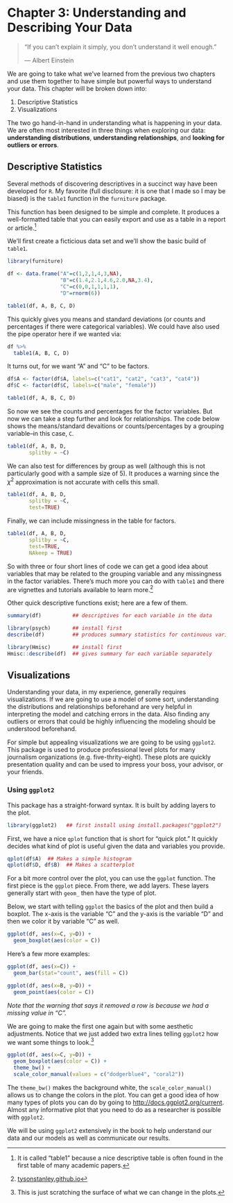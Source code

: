 

# Chapter 3: Understanding and Describing Your Data {-}

> "If you can’t explain it simply, you don’t understand it well enough."
>
> --- Albert Einstein

We are going to take what we've learned from the previous two chapters and use them together to have simple but powerful ways to understand your data. This chapter will be broken down into:

1. Descriptive Statistics
2. Visualizations

The two go hand-in-hand in understanding what is happening in your data. We are often most interested in three things when exploring our data: **understanding distributions**, **understanding relationships**, and **looking for outliers or errors**.

## Descriptive Statistics {-}

Several methods of discovering descriptives in a succinct way have been developed for `R`. My favorite (full disclosure: it is one that I made so I may be biased) is the `table1` function in the `furniture` package.

This function has been designed to be simple and complete. It produces a well-formatted table that you can easily export and use as a table in a report or article.[^tab1]

We'll first create a ficticious data set and we'll show the basic build of `table1`.

```r
library(furniture)

df <- data.frame("A"=c(1,2,1,4,3,NA),
                 "B"=c(1.4,2.1,4.6,2.0,NA,3.4),
                 "C"=c(0,0,1,1,1,1),
                 "D"=rnorm(6))

table1(df, A, B, C, D)
```

This quickly gives you means and standard deviations (or counts and percentages if there were categorical variables). We could have also used the pipe operator here if we wanted via:
```r
df %>%
  table1(A, B, C, D)
```

It turns out, for we want "A" and "C" to be factors.

```r
df$A <- factor(df$A, labels=c("cat1", "cat2", "cat3", "cat4"))
df$C <- factor(df$C, labels=c("male", "female"))

table1(df, A, B, C, D)
```

So now we see the counts and percentages for the factor variables. But now we can take a step further and look for relationships. The code below shows the means/standard devaitions or counts/percentages by a grouping variable--in this case, `C`.

```r
table1(df, A, B, D,
       splitby = ~C)
```

We can also test for differences by group as well (although this is not particularly good with a sample size of 5). It produces a warning since the $\chi^2$ approximation is not accurate with cells this small.

```r
table1(df, A, B, D,
       splitby = ~C,
       test=TRUE)
```


Finally, we can include missingness in the table for factors. 

```r
table1(df, A, B, D,
       splitby = ~C,
       test=TRUE,
       NAkeep = TRUE)
```

So with three or four short lines of code we can get a good idea about variables that may be related to the grouping variable and any missingness in the factor variables. There's much more you can do with `table1` and there are vignettes and tutorials available to learn more.[^tutorials]

Other quick descriptive functions exist; here are a few of them.

```r
summary(df)          ## descriptives for each variable in the data

library(psych)       ## install first
describe(df)         ## produces summary statistics for continuous variables

library(Hmisc)       ## install first
Hmisc::describe(df)  ## gives summary for each variable separately
```


## Visualizations {-}

Understanding your data, in my experience, generally requires visualizations. If we are going to use a model of some sort, understanding the distributions and relationships beforehand are very helpful in interpreting the model and catching errors in the data. Also finding any outliers or errors that could be highly influencing the modeling should be understood beforehand.

For simple but appealing visualizations we are going to be using `ggplot2`. This package is used to produce professional level plots for many journalism organizations (e.g. five-thrity-eight). These plots are quickly presentation quality and can be used to impress your boss, your advisor, or your friends.

### Using `ggplot2` {-}

This package has a straight-forward syntax. It is built by adding layers to the plot. 

```r
library(ggplot2)   ## first install using install.packages("ggplot2")
```

First, we have a nice `qplot` function that is short for "quick plot." It quickly decides what kind of plot is useful given the data and variables you provide.


```r
qplot(df$A)  ## Makes a simple histogram
qplot(df$D, df$B)  ## Makes a scatterplot
```


For a bit more control over the plot, you can use the `ggplot` function. The first piece is the `ggplot` piece. From there, we add layers. These layers generally start with `geom_` then have the type of plot. 

Below, we start with telling `ggplot` the basics of the plot and then build a boxplot. The x-axis is the variable "C" and the y-axis is the variable "D" and then we color it by variable "C" as well.

```r
ggplot(df, aes(x=C, y=D)) +
  geom_boxplot(aes(color = C))
```

Here's a few more examples:
```r
ggplot(df, aes(x=C)) +
  geom_bar(stat="count", aes(fill = C))
```

```r
ggplot(df, aes(x=B, y=D)) +
  geom_point(aes(color = C))
```

*Note that the warning that says it removed a row is because we had a missing value in "C".*

We are going to make the first one again but with some aesthetic adjustments. Notice that we just added two extra lines telling `ggplot2` how we want some things to look.[^look] 

```r
ggplot(df, aes(x=C, y=D)) +
  geom_boxplot(aes(color = C)) +
  theme_bw() +
  scale_color_manual(values = c("dodgerblue4", "coral2"))
```

The `theme_bw()` makes the background white, the `scale_color_manual()` allows us to change the colors in the plot. You can get a good idea of how many types of plots you can do by going to [http://docs.ggplot2.org/current][ggplot2]. Almost any informative plot that you need to do as a researcher is possible with `ggplot2`.

We will be using `ggplot2` extensively in the book to help understand our data and our models as well as communicate our results.





[^tab1]: It is called "table1" because a nice descriptive table is often found in the first table of many academic papers.

[^tutorials]: [tysonstanley.github.io](tysonstanley.github.io)

[ggplot2]: http://docs.ggplot2.org/current/

[^look]: This is just scratching the surface of what we can change in the plots.
